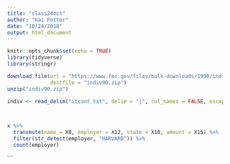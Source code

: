 ```yaml
---
title: "class24oct"
author: "Kai Potter"
date: "10/24/2018"
output: html_document
---
```


```r
knitr::opts_chunk$set(echo = TRUE)
library(tidyverse)
library(stringr)
```

```r
download.file(url = "https://www.fec.gov/files/bulk-downloads/1990/indiv90.zip", 
              destfile = "indiv90.zip") 
unzip("indiv90.zip") 

indiv <- read_delim("itcont.txt", delim = "|", col_names = FALSE, escape_double = FALSE)


  
x %>% 
  transmute(name = X8, employer = X12, state = X10, amount = X15) %>% 
  filter(str_detect(employer, "HARVARD")) %>% 
  count(employer)  

```
```

